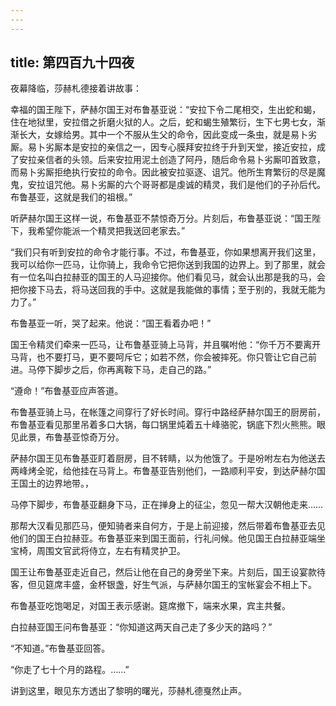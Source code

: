 ```yaml
---
---
---
```

title: 第四百九十四夜
---






夜幕降临，莎赫札德接着讲故事：





幸福的国王陛下，萨赫尔国王对布鲁基亚说：“安拉下令二尾相交，生出蛇和蝎，住在地狱里，安拉借之折磨火狱的人。之后，蛇和蝎生殖繁衍，生下七男七女，渐渐长大，女嫁给男。其中一个不服从生父的命令，因此变成一条虫，就是易卜劣厮。易卜劣厮本是安拉的亲信之一，因专心膜拜安拉终于升到天堂，接近安拉，成了安拉亲信者的头领。后来安拉用泥土创造了阿丹，随后命令易卜劣厮叩首致意，而易卜劣厮拒绝执行安拉的命令。因此被安拉驱逐、诅咒。他所生育繁衍的尽是魔鬼，安拉诅咒他。易卜劣厮的六个哥哥都是虔诚的精灵，我们是他们的子孙后代。布鲁基亚，这就是我们的祖根。”

听萨赫尔国王这样一说，布鲁基亚不禁惊奇万分。片刻后，布鲁基亚说：“国王陛下，我希望你能派一个精灵把我送回老家去。”

“我们只有听到安拉的命令才能行事。不过，布鲁基亚，你如果想离开我们这里，我可以给你一匹马，让你骑上，我命令它把你送到我国的边界上。到了那里，就会有一位名叫白拉赫亚的国王的人马迎接你。他们看见马，就会认出那是我的马，会把你接下马去，将马送回我的手中。这就是我能做的事情；至于别的，我就无能为力了。”

布鲁基亚一听，哭了起来。他说：“国王看着办吧！”

国王令精灵们牵来一匹马，让布鲁基亚骑上马背，并且嘱咐他：“你千万不要离开马背，也不要打马，更不要呵斥它；如若不然，你会被摔死。你只管让它自己前进。马停下脚步之后，你再离鞍下马，走自己的路。”

“遵命！”布鲁基亚应声答道。

布鲁基亚骑上马，在帐篷之间穿行了好长时间。穿行中路经萨赫尔国王的厨房前，布鲁基亚看见那里吊着多口大锅，每口锅里炖着五十峰骆驼，锅底下烈火熊熊。眼见此景，布鲁基亚惊奇万分。

萨赫尔国王见布鲁基亚盯着厨房，目不转睛，以为他饿了。于是吩咐左右为他送去两峰烤全驼，给他挂在马背上。布鲁基亚告别他们，一路顺利平安，到达萨赫尔国王国土的边界地带。，

马停下脚步，布鲁基亚翻身下马，正在掸身上的征尘，忽见一帮大汉朝他走来……

那帮大汉看见那匹马，便知骑者来自何方，于是上前迎接，然后带着布鲁基亚去见他们的国王白拉赫亚。布鲁基亚来到国王面前，行礼问候。他见国王白拉赫亚端坐宝椅，周围文官武将侍立，左右有精灵护卫。

国王让布鲁基亚走近自己，然后让他在自己的身旁坐下来。片刻后，国王设宴款待客，但见筵席丰盛，金杯银盏，好生气派，与萨赫尔国王的宝帐宴会不相上下。

布鲁基亚吃饱喝足，对国王表示感谢。筵席撤下，端来水果，宾主共餐。

白拉赫亚国王问布鲁基亚：“你知道这两天自己走了多少天的路吗？”

“不知道。”布鲁基亚回答。

“你走了七十个月的路程。……”





讲到这里，眼见东方透出了黎明的曙光，莎赫札德戛然止声。
